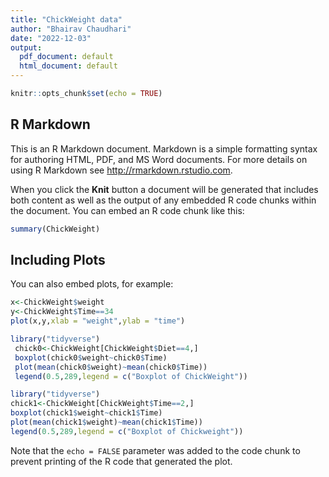 ---
title: "ChickWeight data"
author: "Bhairav Chaudhari"
date: "2022-12-03"
output:
  pdf_document: default
  html_document: default
---

```{r setup, include=FALSE}
knitr::opts_chunk$set(echo = TRUE)
```

## R Markdown

This is an R Markdown document. Markdown is a simple formatting syntax for authoring HTML, PDF, and MS Word documents. For more details on using R Markdown see <http://rmarkdown.rstudio.com>.

When you click the **Knit** button a document will be generated that includes both content as well as the output of any embedded R code chunks within the document. You can embed an R code chunk like this:

```{r ChickWeight}
summary(ChickWeight)
```

## Including Plots

You can also embed plots, for example:

```{r}
x<-ChickWeight$weight
y<-ChickWeight$Time==34
plot(x,y,xlab = "weight",ylab = "time")
```


```{r}
library("tidyverse")
 chick0<-ChickWeight[ChickWeight$Diet==4,]
 boxplot(chick0$weight~chick0$Time)
 plot(mean(chick0$weight)~mean(chick0$Time))
 legend(0.5,289,legend = c("Boxplot of ChickWeight"))
```

```{r}
library("tidyverse")
chick1<-ChickWeight[ChickWeight$Time==2,]
boxplot(chick1$weight~chick1$Time)
plot(mean(chick1$weight)~mean(chick1$Time))
legend(0.5,289,legend = c("Boxplot of Chickweight"))
```
 


Note that the `echo = FALSE` parameter was added to the code chunk to prevent printing of the R code that generated the plot.
